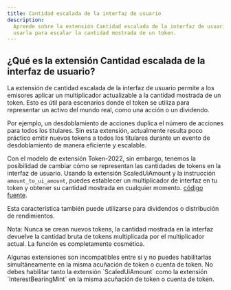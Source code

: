 ```yaml
---
title: Cantidad escalada de la interfaz de usuario
description:
  Aprende sobre la extensión Cantidad escalada de la interfaz de usuario y cómo
  usarla para escalar la cantidad mostrada de un token.
---
```


## ¿Qué es la extensión Cantidad escalada de la interfaz de usuario?

La extensión de cantidad escalada de la interfaz de usuario permite a los
emisores aplicar un multiplicador actualizable a la cantidad mostrada de un
token. Esto es útil para escenarios donde el token se utiliza para representar
un activo del mundo real, como una acción o un dividendo.

Por ejemplo, un desdoblamiento de acciones duplica el número de acciones para
todos los titulares. Sin esta extensión, actualmente resulta poco práctico
emitir nuevos tokens a todos los titulares durante un evento de desdoblamiento
de manera eficiente y escalable.

Con el modelo de extensión Token-2022, sin embargo, tenemos la posibilidad de
cambiar cómo se representan las cantidades de tokens en la interfaz de usuario.
Usando la extensión ScaledUiAmount y la instrucción `amount_to_ui_amount`,
puedes establecer un multiplicador de interfaz en tu token y obtener su cantidad
mostrada en cualquier momento.
[código fuente](https://github.com/solana-program/token-2022/tree/main/program/src/extension/scaled_ui_amount).

Esta característica también puede utilizarse para dividendos o distribución de
rendimientos.

Nota: Nunca se crean nuevos tokens, la cantidad mostrada en la interfaz devuelve
la cantidad bruta de tokens multiplicada por el multiplicador actual. La función
es completamente cosmética.

<Callout type="info">
  Algunas extensiones son incompatibles entre sí y no puedes habilitarlas
  simultáneamente en la misma acuñación de token o cuenta de token. No debes
  habilitar tanto la extensión `ScaledUiAmount` como la extensión
  `InterestBearingMint` en la misma acuñación de token o cuenta de token.
</Callout>
